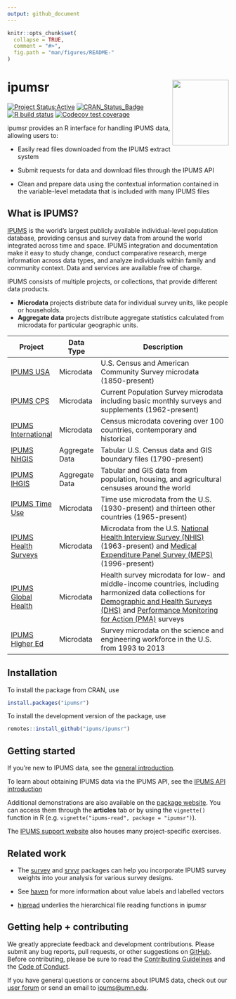 ```yaml
---
output: github_document
---
```


<!-- README.md is generated from README.Rmd. Please edit that file -->

```r
knitr::opts_chunk$set(
  collapse = TRUE,
  comment = "#>",
  fig.path = "man/figures/README-"
)
```

# ipumsr <img src="man/figures/logo.png" align="right" height="149" width="128.5"/>

<!-- badges: start -->

[![Project
Status:Active](https://www.repostatus.org/badges/latest/active.svg)](https://www.repostatus.org/#active)
[![CRAN_Status_Badge](https://www.r-pkg.org/badges/version/ipumsr)](https://CRAN.R-project.org/package=ipumsr)
[![R build
status](https://github.com/ipums/ipumsr/workflows/R-CMD-check/badge.svg)](https://github.com/ipums/ipumsr/actions)
[![Codecov test
coverage](https://codecov.io/gh/ipums/ipumsr/branch/main/graph/badge.svg)](https://app.codecov.io/gh/ipums/ipumsr?branch=main)

<!-- badges: end -->

ipumsr provides an R interface for handling IPUMS data, allowing users
to:

-   Easily read files downloaded from the IPUMS extract system

-   Submit requests for data and download files through the IPUMS API

-   Clean and prepare data using the contextual information contained in
    the variable-level metadata that is included with many IPUMS files

## What is IPUMS?

[IPUMS](https://www.ipums.org/mission-purpose) is the world's largest
publicly available individual-level population database, providing
census and survey data from around the world integrated across time and
space. IPUMS integration and documentation make it easy to study
change, conduct comparative research, merge information across data
types, and analyze individuals within family and community context. Data
and services are available free of charge.

IPUMS consists of multiple projects, or collections, that provide
different data products.

- **Microdata** projects distribute data for
individual survey units, like people or households. 
- **Aggregate data** projects distribute aggregate statistics calculated from 
microdata for particular geographic units.

| Project                                                               | Data Type      | Description                                                                                                                                                                                                                                             |
|-------------|-------------|----------------------------------------------|
| [IPUMS USA](https://usa.ipums.org/usa/)                               | Microdata      | U.S. Census and American Community Survey microdata (1850-present)                                                                                                                                                                                      |
| [IPUMS CPS](https://cps.ipums.org/cps/)                               | Microdata      | Current Population Survey microdata including basic monthly surveys and supplements (1962-present)                                                                                                                                                      |
| [IPUMS International](https://international.ipums.org/international/) | Microdata      | Census microdata covering over 100 countries, contemporary and historical                                                                                                                                                                               |
| [IPUMS NHGIS](https://www.nhgis.org/)                                 | Aggregate Data | Tabular U.S. Census data and GIS boundary files (1790-present)                                                                                                                                                                                          |
| [IPUMS IHGIS](https://ihgis.ipums.org/)                               | Aggregate Data | Tabular and GIS data from population, housing, and agricultural censuses around the world                                                                                                                                                               |
| [IPUMS Time Use](https://timeuse.ipums.org/)                          | Microdata      | Time use microdata from the U.S. (1930-present) and thirteen other countries (1965-present)                                                                                                                                                             |
| [IPUMS Health Surveys](https://healthsurveys.ipums.org/)              | Microdata      | Microdata from the U.S. [National Health Interview Survey (NHIS)](https://nhis.ipums.org/nhis/) (1963-present) and [Medical Expenditure Panel Survey (MEPS)](https://meps.ipums.org/meps/) (1996-present)                                               |
| [IPUMS Global Health](https://globalhealth.ipums.org/)                | Microdata      | Health survey microdata for low- and middle-income countries, including harmonized data collections for [Demographic and Health Surveys (DHS)](https://www.idhsdata.org/) and [Performance Monitoring for Action (PMA)](https://pma.ipums.org/) surveys |
| [IPUMS Higher Ed](https://highered.ipums.org/highered/)               | Microdata      | Survey microdata on the science and engineering workforce in the U.S. from 1993 to 2013                                                                                                                                                                 |

## Installation

To install the package from CRAN, use

```r
install.packages("ipumsr")
```

To install the development version of the package, use

```r
remotes::install_github("ipums/ipumsr")
```

## Getting started

If you're new to IPUMS data, see the 
[general introduction](https://tech.popdata.org/ipumsr/articles/ipums.html).

To learn about obtaining IPUMS data via the IPUMS API, see the 
[IPUMS API 
introduction](https://tech.popdata.org/ipumsr/articles/ipums-api.html)

Additional demonstrations are also available on the
[package website](https://tech.popdata.org/ipumsr/articles/). You can access
them through the **articles** tab or by using the `vignette()` function in R
(e.g. `vignette("ipums-read", package = "ipumsr")`).

The [IPUMS support website](https://www.ipums.org/support/exercises)
also houses many project-specific exercises.

## Related work

-   The [survey](http://r-survey.r-forge.r-project.org/survey/) and
    [srvyr](https://github.com/gergness/srvyr/) packages can help you
    incorporate IPUMS survey weights into your analysis for various
    survey designs.

-   See [haven](https://haven.tidyverse.org/index.html) for more
    information about value labels and labelled vectors

-   [hipread](https://github.com/ipums/hipread) underlies the
    hierarchical file reading functions in ipumsr

## Getting help + contributing

We greatly appreciate feedback and development contributions. Please
submit any bug reports, pull requests, or other suggestions on
[GitHub](https://github.com/ipums/ipumsr/issues). Before contributing,
please be sure to read the [Contributing
Guidelines](https://github.com/ipums/ipumsr/blob/master/CONTRIBUTING.md)
and the [Code of
Conduct](https://github.com/ipums/ipumsr/blob/master/CONDUCT.md).

If you have general questions or concerns about IPUMS data, check out
our [user forum](https://forum.ipums.org) or send an email to
[ipums\@umn.edu](mailto:ipums@umn.edu){.email}.
